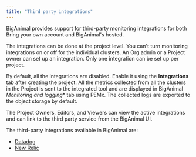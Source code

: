 ```yaml
---
title: "Third party integrations"
---
```


BigAnimal provides support for third-party monitoring integrations for both Bring your own account and BigAnimal's hosted.

The integrations can be done at the project level. You can't turn monitoring integrations on or off for the individual clusters. An Org admin or a Project owner can set up an integration. Only one integration can be set up per project.

By default, all the integrations are disabled. Enable it using the **Integrations** tab after creating the project. All the metrics collected from all the clusters in the Project is sent to the integrated tool and are displayed in BigAnimal *Monitoring and logging** tab using PEMx. The collected logs are exported to the object storage by default.

The Project Owners, Editors, and Viewers can view the active integrations and can link to the third party service from the BigAnimal UI.

The third-party integrations available in BigAnimal are:

- [Datadog](./datadog)
- [New Relic](./newrelic)
